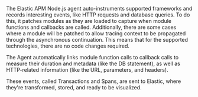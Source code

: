 The Elastic APM Node.js agent auto-instruments supported frameworks and records interesting events,
like HTTP requests and database queries. To do this, it patches modules as they are loaded to capture when module functions and callbacks are called. Additionally, there are some cases where a module will be patched to allow tracing context to be propagated through the asynchronous continuation.
This means that for the supported technologies, there are no code changes required.

The Agent automatically links module function calls to callback calls to measure their duration and metadata (like the DB statement),
as well as HTTP-related information (like the URL, parameters, and headers).

These events, called Transactions and Spans, are sent to Elastic, where they're transformed, stored, and ready to be visualized.